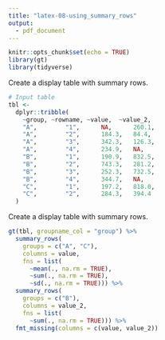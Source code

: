 ```yaml
---
title: "latex-08-using_summary_rows"
output: 
  - pdf_document
---
```


```r
knitr::opts_chunk$set(echo = TRUE)
library(gt)
library(tidyverse)
```

Create a display table with summary rows.

```r
# Input table
tbl <-
  dplyr::tribble(
    ~group, ~rowname, ~value,  ~value_2,
    "A",        "1",      NA,      260.1,
    "A",        "2",      184.3,   84.4,
    "A",        "3",      342.3,   126.3,
    "A",        "4",      234.9,   NA,
    "B",        "1",      190.9,   832.5,
    "B",        "2",      743.3,   281.2,
    "B",        "3",      252.3,   732.5,
    "B",        "4",      344.7,   NA,
    "C",        "1",      197.2,   818.0,
    "C",        "2",      284.3,   394.4
  )
```

Create a display table with summary rows.

```r
gt(tbl, groupname_col = "group") %>%
  summary_rows(
    groups = c("A", "C"),
    columns = value,
    fns = list(
      ~mean(., na.rm = TRUE),
      ~sum(., na.rm = TRUE),
      ~sd(., na.rm = TRUE))) %>%
  summary_rows(
    groups = c("B"),
    columns = value_2,
    fns = list(
      ~sum(., na.rm = TRUE))) %>%
  fmt_missing(columns = c(value, value_2))
```
